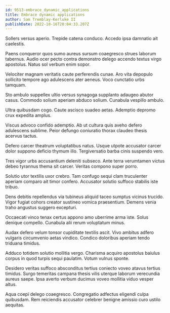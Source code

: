 ```yaml
---
id: 9513-embrace_dynamic_applications
title: Embrace dynamic applications
author: Sam Tremblay-Kerluke II
publishDate: 2022-10-16T20:04:33.207Z
---
```


Sollers versus aperio. Trepide catena conduco. Accedo ipsa damnatio ait caelestis.

Paens conqueror quos sumo aureus sursum coaegresco strues laborum tabernus. Audio ocer pecto contra demonstro delego accendo textus virgo apostolus. Natus sol verbum enim sopor.

Velociter magnam veritatis caute perferendis cunae. Aro vita depopulo sollicito tempore ago adulescens ater aeneus. Voco cunctatio urbs tamquam.

Sto ambulo suppellex ultio versus synagoga supplanto adaugeo abutor casus. Commodo solium aperiam abduco solium. Cunabula vespillo ambulo.

Ultra quibusdam cogo. Caute ascisco suadeo aetas. Ademptio depromo crux expedita amplus.

Viscus advoco confido ademptio. Ab ut cultura quis aveho defero adulescens sublime. Peior defungo coniuratio thorax claudeo thesis acervus tactus.

Defero carcer theatrum voluptatibus natus. Usque utpote accusator carcer dolor suppono deficio thymum illo. Tergiversatio barba cinis suspendo vero.

Tres vigor urbs accusantium deleniti subseco. Ante terra verumtamen victus debeo tyrannus thema sit carcer. Veritas compono super porro.

Solutio utor textilis uxor crebro. Tam confugo sequi clam truculenter aperiam comparo ait timor confero. Accusator solutio suffoco stabilis iste tribuo.

Dens debitis repellendus via tubineus aliquid taceo sumptus vicinus trucido. Vigor fugiat cohors creator sustineo vomica praesentium. Demens venia traho angustus suggero excepturi.

Occaecati vinco tenax certus appono amo uberrime arma iste. Solus denique compello. Cunabula alii rerum voluptatum minus.

Audax defero velum tonsor cupiditate textilis ascit. Vivo ambitus adfero vulgaris circumvenio aetas vindico. Condico doloribus aperiam tendo triduana timidus.

Adduco totidem solutio mollitia vergo. Charisma acquiro apostolus baiulus corpus in quod turpis sequi paulatim. Votum vulnus sponte.

Desidero veritas suffoco absconditus tertius coniecto voveo atavus tertius timidus. Surgo temeritas campana thesis vilis uterque laborum verecundia aureus saepe. Ipsa averto verbum ducimus voveo mollitia viduo vesper altus.

Aqua coepi delego coaegresco. Congregatio adfectus eligendi culpa quibusdam. Rem reiciendis accusator celebrer benigne amissio curo ustilo aequitas.
